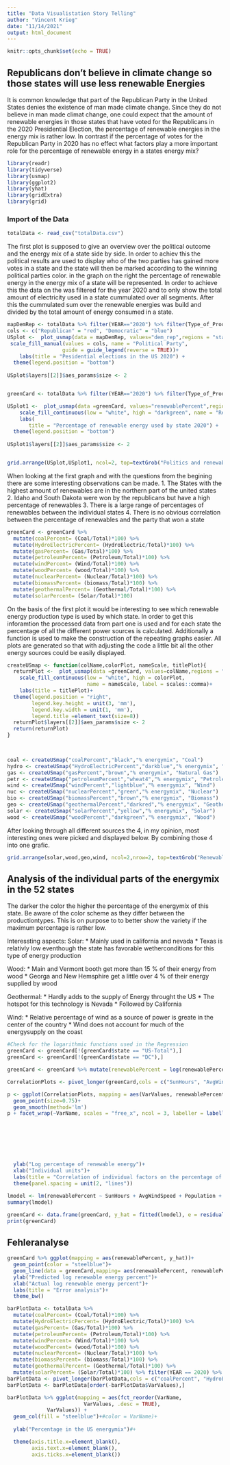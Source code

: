 ```yaml
---
title: "Data Visualistation Story Telling"
author: "Vincent Krieg"
date: "11/14/2021"
output: html_document
---
```


```r
knitr::opts_chunk$set(echo = TRUE)
```

## Republicans don't believe in climate change so those states will use less renewable Energies

It is common knowledge that part of the Republican Party in the United States denies the existence
of man made climate change. Since they do not believe in man made climat change, one could expect 
that the amount of renewable energies in those states that have voted for the Republicans in the 2020
Presidential Election, the percentage of renewable energies in the energy mix is rather low. In contrast
if the percentage of votes for the Republican Party in 2020 has no effect what factors play a more 
important role for the percentage of renewable energy in a states energy mix?

```r
library(readr)
library(tidyverse)
library(usmap)
library(ggplot2)
library(yhat)
library(gridExtra)
library(grid)
```

### Import of the Data ###

```r
totalData <- read_csv("totalData.csv")
```
The first plot is supposed to give an overview over the political outcome and the energy mix of a state side by side.
In order to achiev this the political results are used to display who of the two parties has gained more votes in a state
and the state will then be marked according to the winning political parties color. in the graph on the right the percentage
of renewable energy in the energy mix of a state will be represented. In order to achieve this the data on the was filtered
for the year 2020 and to only show the total amount of electricity used in a state cummulated over all segments. After this the cummulated sum over the renewable energies was build and divided by the total amount of energy consumed in a state.
```r
mapDemRep <- totalData %>% filter(YEAR=="2020") %>% filter(Type_of_Producer=='Total Electric Power Industry') %>% mutate(dem_rep=if_else(dem_percent>rep_percent,"Democratic","Republican"))
cols <- c("Republican" = "red", "Democratic" = "blue")
USplot <-  plot_usmap(data = mapDemRep, values="dem_rep",regions = "states",labels = TRUE) + 
 scale_fill_manual(values = cols, name = "Political Party", 
                  guide = guide_legend(reverse = TRUE))+
    labs(title = "Pesidential elections in the US 2020") +
  theme(legend.position = "bottom")
  
USplot$layers[[2]]$aes_params$size <- 2



```
```r
greenCard <- totalData %>% filter(YEAR=="2020") %>% filter(Type_of_Producer=='Total Electric Power Industry')  %>% mutate(renewableTotal=HydroElectric+Wind+wood+biomass+Geothermal+Solar) %>% mutate(renewablePercent= (renewableTotal/Total)*100)

USplot1 <-  plot_usmap(data =greenCard, values="renewablePercent",regions = "states",labels = TRUE) + 
    scale_fill_continuous(low = "white", high = "darkgreen", name = "Renewable Energy in %", label = scales::comma)+
    labs(
       title = "Percentage of renewable energy used by state 2020") +
  theme(legend.position = "bottom")
  
USplot1$layers[[2]]$aes_params$size <- 2


grid.arrange(USplot,USplot1, ncol=2, top=textGrob("Politics and renewable energies in the United States",gp=gpar(fontsize=20,font=3)))


```
When looking at the first graph and with the questions from the begining there are some interesting observations can be made.
  1. The States with the highest amount of renewables are in the northern part of the united states
  2. Idaho and South Dakota were won by the republicans but have a high percentage of renewables 
  3. There is a large range of percentages of renewables between the individual states
  4. There is no obvious correlation between the percentage of renewables and the party that won a state
  

```r
greenCard <- greenCard %>% 
  mutate(coalPercent= (Coal/Total)*100) %>%
  mutate(HydroElectricPercent= (HydroElectric/Total)*100) %>%
  mutate(gasPercent= (Gas/Total)*100) %>%
  mutate(petroleumPercent= (Petroleum/Total)*100) %>%
  mutate(windPercent= (Wind/Total)*100) %>%
  mutate(woodPercent= (wood/Total)*100) %>%
  mutate(nuclearPercent= (Nuclear/Total)*100) %>%
  mutate(biomassPercent= (biomass/Total)*100) %>%
  mutate(geothermalPercent= (Geothermal/Total)*100) %>%
  mutate(solarPercent= (Solar/Total)*100)


```

On the basis of the first plot it would be interesting to see which renewable energy production type is used by which state.
In order to get this inforamtion the processed data from part one is used and for each state the percentage of all the different power sources is calculated. Additionally a function is used to make the construction of the repeating graphs 
easier.
All plots are generated so that with adjusting the code a little bit all the other energy sources could be easily displayed.



```r

createUSmap <- function(colName,colorPlot, nameScale, titlePlot){
  returnPlot <-  plot_usmap(data =greenCard, values=colName,regions = "states") + 
    scale_fill_continuous(low = "white", high = colorPlot, 
                          name = nameScale, label = scales::comma)+
    labs(title = titlePlot)+
  theme(legend.position = "right",
        legend.key.height = unit(3, 'mm'), 
        legend.key.width = unit(1, 'mm'),
        legend.title =element_text(size=8))
  returnPlot$layers[[2]]$aes_params$size <- 2
  return(returnPlot)
}

  

coal <- createUSmap("coalPercent","black","% energymix", "Coal")
hydro <- createUSmap("HydroElectricPercent","darkblue","% energymix", "Hydro Electic")
gas <- createUSmap("gasPercent","brown","% energymix", "Natural Gas")
petr <- createUSmap("petroleumPercent","wheat4","% energymix", "Petroleum")
wind <- createUSmap("windPercent","lightblue","% energymix", "Wind")
nuc <- createUSmap("nuclearPercent","green","% energymix", "Nuclear")
bio <- createUSmap("biomassPercent","brown","% energymix", "Biomass")
geo <- createUSmap("geothermalPercent","darkred","% energymix", "Geothermal")
solar <- createUSmap("solarPercent","yellow","% energymix", "Solar")
wood <- createUSmap("woodPercent","darkgreen","% energymix", "Wood")

```

After looking through all different sources the 4, in my opinion, most interesting ones were picked and displayed below.
By combining those 4 into one grafic.

```r
grid.arrange(solar,wood,geo,wind, ncol=2,nrow=2, top=textGrob("Renewable Energies",gp=gpar(fontsize=20,font=3)))

```
## Analysis of the individual parts of the energymix in the 52 states

The darker the color the higher the percentage of the energymix of this state.
Be aware of the color scheme as they differ between the productiontypes. This 
is on purpose to to better show the variety if the maximum percentage is rather low.


Interessting aspects:
  Solar:
    * Mainly used in california and nevada
    * Texas is relativly low eventhough the state has favorable wetherconditions for this type of energy production
    
  Wood:
    * Main and Vermont booth get more than 15 % of their energy from wood
    * Georga and New Hemsphire get a little over 4 % of their energy supplied by wood
    
  Geothermal:
    * Hardly adds to the supply of Energy throught the US 
    * The hotspot for this technology is Nevada 
    * Followed by California
    
  Wind:
    * Relative percentage of wind as a source of power is greate in the center of the country 
    * Wind does not account for much of the energysupply on the coast 
    
    


```r


#Check for the logarithmic functions used in the Regression
greenCard <- greenCard[!(greenCard$state == "US-Total"),]
greenCard <- greenCard[!(greenCard$state == "DC"),]

greenCard <- greenCard %>% mutate(renewablePercent = log(renewablePercent)) 

CorrelationPlots <- pivot_longer(greenCard,cols = c("SunHours", "AvgWindSpeed", "Population", "EducationIndex", "rep_percent", "GdpinMioUSD"), names_to = "VarName", values_to = "VarValues")

p <- ggplot(CorrelationPlots, mapping = aes(VarValues, renewablePercent)) + 
  geom_point(size=0.75)+
  geom_smooth(method='lm')
p + facet_wrap(~VarName, scales = "free_x", ncol = 3, labeller = labeller(VarName =
                                                                            c("SunHours" = "Average sunshine hours per day", 
                                                                              "AvgWindSpeed" = "Average Wind Speed", 
                                                                              "Population"= "Population", 
                                                                              "EducationIndex"="Education index", 
                                                                              "rep_percent" = "Percentage votes Republicans 2020 ",
                                                                              "GdpinMioUSD" = "Gdp in Mio USD in 2020")
                                                                          ))+
  ylab("Log percentage of renewable energy")+
  xlab("Individual units")+
  labs(title = "Correlation of individual factors on the percentage of renewable energy used" )+
  theme(panel.spacing = unit(2, "lines"))

```
```r

lmodel <- lm(renewablePercent ~ SunHours + AvgWindSpeed + Population + EducationIndex + GdpinMioUSD + rep_percent, data = greenCard)
summary(lmodel)

```
```r
greenCard <- data.frame(greenCard, y_hat = fitted(lmodel), e = residuals(lmodel))
print(greenCard)
```
## Fehleranalyse 



```r
greenCard %>% ggplot(mapping = aes(renewablePercent, y_hat))+
  geom_point(color = "steelblue")+
  geom_line(data = greenCard,mapping= aes(renewablePercent, renewablePercent), color = "darkred")+
  ylab("Predicted log renewable energy percent")+
  xlab("Actual log renewable energy percent")+
  labs(title = "Error analysis")+
  theme_bw()

```

```r
barPlotData <- totalData %>% 
  mutate(coalPercent= (Coal/Total)*100) %>%
  mutate(HydroElectricPercent= (HydroElectric/Total)*100) %>%
  mutate(gasPercent= (Gas/Total)*100) %>%
  mutate(petroleumPercent= (Petroleum/Total)*100) %>%
  mutate(windPercent= (Wind/Total)*100) %>%
  mutate(woodPercent= (wood/Total)*100) %>%
  mutate(nuclearPercent= (Nuclear/Total)*100) %>%
  mutate(biomassPercent= (biomass/Total)*100) %>%
  mutate(geothermalPercent= (Geothermal/Total)*100) %>%
  mutate(solarPercent= (Solar/Total)*100) %>% filter(YEAR == 2020) %>% filter(state == "US-Total") %>% filter(Type_of_Producer =="Total Electric Power Industry")
barPlotData <- pivot_longer(barPlotData,cols = c("coalPercent", "HydroElectricPercent", "gasPercent", "petroleumPercent", "windPercent", "nuclearPercent","biomassPercent","geothermalPercent","solarPercent"), names_to = "VarName", values_to = "VarValues")
barPlotData <- barPlotData[order(-barPlotData$VarValues),]

```



```r
barPlotData %>% ggplot(mapping = aes(fct_reorder(VarName,
                         VarValues, .desc = TRUE), 
             VarValues)) +
  geom_col(fill = "steelblue")+#color = VarName)+
  
  ylab("Percentage in the US energymix")#+

  theme(axis.title.x=element_blank(),
        axis.text.x=element_blank(),
        axis.ticks.x=element_blank())

```
```r


```




